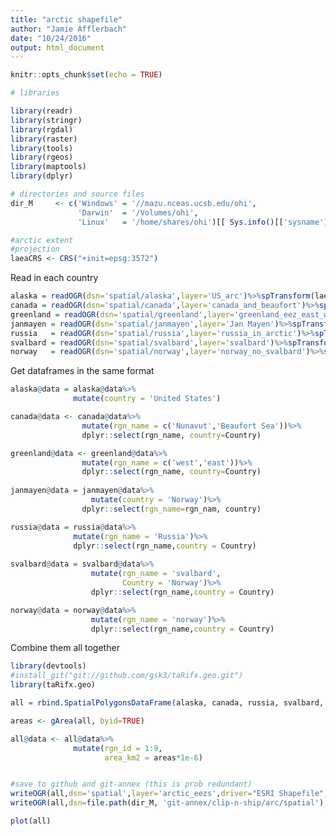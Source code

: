 ```yaml
---
title: "arctic shapefile"
author: "Jamie Afflerbach"
date: "10/24/2016"
output: html_document
---
```


```r
knitr::opts_chunk$set(echo = TRUE)

# libraries

library(readr)
library(stringr)
library(rgdal)
library(raster)
library(tools)
library(rgeos)
library(maptools)
library(dplyr)

# directories and source files
dir_M     <- c('Windows' = '//mazu.nceas.ucsb.edu/ohi',
               'Darwin'  = '/Volumes/ohi',
               'Linux'   = '/home/shares/ohi')[[ Sys.info()[['sysname']] ]]

#arctic extent
#projection
laeaCRS <- CRS("+init=epsg:3572")

```

Read in each country
```r

alaska = readOGR(dsn='spatial/alaska',layer='US_arc')%>%spTransform(laeaCRS)
canada = readOGR(dsn='spatial/canada',layer='canada_and_beaufort')%>%spTransform(laeaCRS)
greenland = readOGR(dsn='spatial/greenland',layer='greenland_eez_east_west')%>%spTransform(laeaCRS)
janmayen = readOGR(dsn='spatial/janmayen',layer='Jan Mayen')%>%spTransform(laeaCRS)
russia   = readOGR(dsn='spatial/russia',layer='russia_in_arctic')%>%spTransform(laeaCRS)
svalbard = readOGR(dsn='spatial/svalbard',layer='svalbard')%>%spTransform(laeaCRS)
norway   = readOGR(dsn='spatial/norway',layer='norway_no_svalbard')%>%spTransform(laeaCRS)

```

Get dataframes in the same format

```r

alaska@data = alaska@data%>%
              mutate(country = 'United States')

canada@data <- canada@data%>%
                mutate(rgn_name = c('Nunavut','Beaufort Sea'))%>%
                dplyr::select(rgn_name, country=Country)

greenland@data <- greenland@data%>%
                mutate(rgn_name = c('west','east'))%>%
                dplyr::select(rgn_name, country=Country)
                    
janmayen@data = janmayen@data%>%
                  mutate(country = 'Norway')%>%
                dplyr::select(rgn_name=rgn_nam, country)

russia@data = russia@data%>%
              mutate(rgn_name = 'Russia')%>%
              dplyr::select(rgn_name,country = Country)
          
svalbard@data = svalbard@data%>%
                  mutate(rgn_name = 'svalbard',
                         Country = 'Norway')%>%
                  dplyr::select(rgn_name,country = Country)

norway@data = norway@data%>%
                  mutate(rgn_name = 'norway')%>%
                  dplyr::select(rgn_name,country = Country)


```


Combine them all together

```r

library(devtools)
#install_git("git://github.com/gsk3/taRifx.geo.git")
library(taRifx.geo)

all = rbind.SpatialPolygonsDataFrame(alaska, canada, russia, svalbard, norway, janmayen, greenland)

areas <- gArea(all, byid=TRUE)  

all@data <- all@data%>%
              mutate(rgn_id = 1:9,
                     area_km2 = areas*1e-6)


#save to github and git-annex (this is prob redundant)
writeOGR(all,dsn='spatial',layer='arctic_eezs',driver="ESRI Shapefile", overwrite=T)
writeOGR(all,dsn=file.path(dir_M, 'git-annex/clip-n-ship/arc/spatial'),layer='arctic_eezs',driver="ESRI Shapefile", overwrite=T)

plot(all)

```



